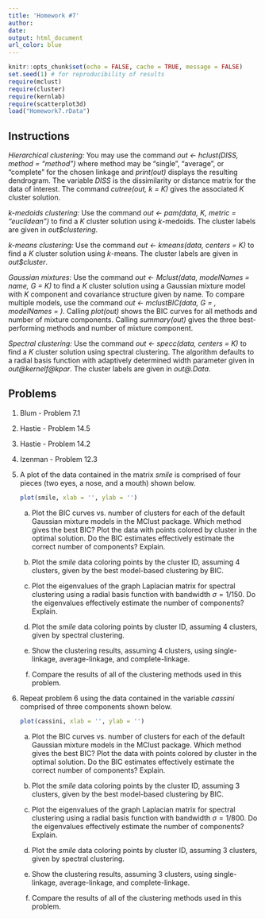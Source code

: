 ```yaml
--- 
title: 'Homework #7'
author: 
date: 
output: html_document
url_color: blue
---
```


```r
knitr::opts_chunk$set(echo = FALSE, cache = TRUE, message = FALSE)
set.seed(1) # for reproducibility of results
require(mclust)
require(cluster)
require(kernlab)
require(scatterplot3d)
load("Homework7.rData")
```

## Instructions {.tabset}

*Hierarchical clustering:* You may use the command *out <- hclust(DISS, method = "method")* where method may be "single", "average", or "complete" for the chosen linkage and *print(out)* displays the resulting dendrogram.  The variable *DISS* is the dissimilarity or distance matrix for the data of interest.  The command *cutree(out, k = K)* gives the associated *K* cluster solution.  

*$k$-medoids clustering:* Use the command *out <- pam(data, K, metric = "euclidean")* to find a *K* cluster solution using $k$-medoids. The cluster labels are given in *out\$clustering*.  

*$k$-means clustering:* Use the command *out <- kmeans(data, centers = K)* to find a *K* cluster solution using $k$-means.  The cluster labels are given in *out\$cluster*.

*Gaussian mixtures:* Use the command *out <- Mclust(data, modelNames = name, G = K)* to find a *K* cluster solution using a Gaussian mixture model with $K$ component and covariance structure given by name.  To compare multiple models, use the command *out <- mclustBIC(data, G = , modelNames = )*.  Calling *plot(out)* shows the BIC curves for all methods and number of mixture components. Calling *summary(out)* gives the three best-performing methods and number of mixture component.  

*Spectral clustering:* Use the command *out <- specc(data, centers = K)* to find a *K* cluster solution using spectral clustering.  The algorithm defaults to a radial basis function with adaptively determined width parameter given in *out\@kernelf\@kpar*.  The cluster labels are given in  *out\@.Data*.

## Problems

1.  Blum - Problem 7.1

2. Hastie - Problem 14.5 

3. Hastie - Problem 14.2 
    
4. Izenman - Problem 12.3 
    
5.  A plot of the data contained in the matrix *smile* is comprised of four pieces (two eyes, a nose, and a mouth) shown below.

    ```r
    plot(smile, xlab = '', ylab = '')
    ```

    a.  Plot the BIC curves vs. number of clusters for each of the default Gaussian mixture models in the MClust package.  Which method gives the best BIC?  Plot the data with points colored by cluster in the optimal solution.  Do the BIC estimates effectively estimate the correct number of components? Explain.
    
    b.  Plot the *smile* data coloring points by the cluster ID, assuming 4 clusters, given by the best model-based clustering by BIC.
    
    c.  Plot the eigenvalues of the graph Laplacian matrix for spectral clustering using a radial basis function with bandwidth $\sigma = 1/150$. Do the eigenvalues effectively estimate the number of components? Explain.
    
    d. Plot the *smile* data coloring points by cluster ID, assuming 4 clusters, given by spectral clustering.
    
    e.  Show the clustering results, assuming 4 clusters, using single-linkage, average-linkage, and complete-linkage.  
    
    f.  Compare the results of all of the clustering methods used in this problem.
    
    
6.  Repeat problem 6 using the data contained in the variable *cassini* comprised of three components shown below.

    ```r
    plot(cassini, xlab = '', ylab = '')
    ```

    a.  Plot the BIC curves vs. number of clusters for each of the default Gaussian mixture models in the MClust package.  Which method gives the best BIC?  Plot the data with points colored by cluster in the optimal solution.  Do the BIC estimates effectively estimate the correct number of components? Explain.
    
    b.  Plot the *smile* data coloring points by the cluster ID, assuming 3 clusters, given by the best model-based clustering by BIC.
    
    c.  Plot the eigenvalues of the graph Laplacian matrix for spectral clustering using a radial basis function with bandwidth $\sigma = 1/800$. Do the eigenvalues effectively estimate the number of components? Explain.
    
    d. Plot the *smile* data coloring points by cluster ID, assuming 3 clusters, given by spectral clustering.
    
    e.  Show the clustering results, assuming 3 clusters, using single-linkage, average-linkage, and complete-linkage.
    
    f. Compare the results of all of the clustering methods used in this problem.